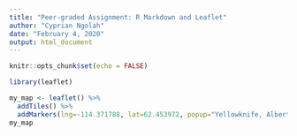 ---
title: "Peer-graded Assignment: R Markdown and Leaflet"
author: "Cyprian Ngolah"
date: "February 4, 2020"
output: html_document
---

```{r setup, include=FALSE}
knitr::opts_chunk$set(echo = FALSE)
```
```{r}
library(leaflet)
```
```{r}
my_map <- leaflet() %>%
  addTiles() %>%  
  addMarkers(lng=-114.371788, lat=62.453972, popup="Yellowknife, Alberta")
my_map 

```
